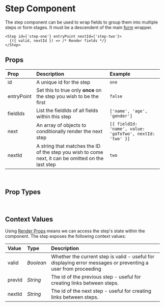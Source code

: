 
<Meta title='Components|Step' component={Step} />

# Step Component
The step component can be used to wrap fields to group them into multiple steps or form stages. It must be a descendent of the main [form](/rewizard/?path=/docs/components-form--page) wrapper.

```
<Step id={'step-one'} entryPoint nextId={'step-two'}>
  {({ valid, nextId }) => /* Render fields */}
</Step>
```

## Props
| Prop | Description | Example |
|:-|:-|:--|
| id | A unique id for the step | `one` |
| entryPoint | Set this to true only **once** on the step you wish to be the first | `false` |
| fieldIds | List the fieldIds of all fields within this step | `['name', 'age', 'gender']` |
| next | An array of objects to conditionally render the next step | `[{ fieldId: 'name', value: 'goToTwo', nextId: 'two' }]` |
| nextId | A string that matches the ID of the step you wish to come next, it can be omitted on the last step | `two` |

<br />

## Prop Types
<Props of={Step} />

<br />

## Context Values
Using [Render Props](https://reactjs.org/docs/render-props.html) means we can access the step's state within the component. The step exposes the following context values:

| Value | Type | Description |
|:-|:-|:-|
| valid | *Boolean* | Whether the current step is valid - useful for displaying error messages or preventing a user from proceeding |
| prevId | *String* | The id of the previous step - useful for creating links between steps. |
| nextId | *String* | The id of the next step - useful for creating links between steps. |

<br />
